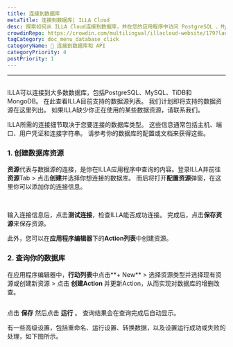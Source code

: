 ```yaml
---
title: 连接到数据库
metaTitle: 连接到数据库| ILLA Cloud
desc: 探索如何从 ILLA Cloud连接到数据库，并在您的应用程序中访问 PostgreSQL 、MySQL、TiDB 和 MongoDB 等数据。
crowdinRepo: https://crowdin.com/multilingual/illacloud-website/179?languages=zhcn&filter=basic&value=0
tagCategory: doc_menu_database_click
categoryName: 📲 连接到数据库和 API
categoryPriority: 4
postPriority: 1
---
```


* * *

## <h2 hidden>连接到数据库</h2>

ILLA可以连接到大多数数据库，包括PostgreSQL、MySQL、TiDB和MongoDB。 在此查看ILLA目前支持的数据源列表。 我们计划即将支持的数据资源在这里列出。 如果ILLA缺少你正在使用的某些数据资源，请联系我们。

ILLA所需的连接细节取决于您要连接的数据库类型。 这些信息通常包括主机、端口、用户凭证和连接字符串。 请参考你的数据库的配置或文档来获得这些。

### 1.  创建数据库资源

**资源**代表与数据源的连接，是你在ILLA应用程序中查询的内容。登录ILLA并前往**资源**Tab > 点击**创建**并选择你想连接的数据库。 而后将打开**配置资源**弹窗，在这里你可以添加你的连接信息。

<img
  src='https://cdn.illacloud.com/official-website/img/docs/connect/connect-database/resources.png'
  alt=""
/>
<img
  src='https://cdn.illacloud.com/official-website/img/docs/connect/connect-database/config.png'
  alt=""
/>

输入连接信息后，点击**测试连接**，检查ILLA能否成功连接。 完成后，点击**保存资源**来保存资源。

此外，您可以在**应用程序编辑器**下的**Action列表**中创建资源。

### 2.  查询你的数据库

在应用程序编辑器中，**行动列表**中点击**+ New** > 选择资源类型并选择现有资源或创建新资源 > 点击 **创建Action** 并更新Action，从而实现对数据库的增删改查。

<img
  src='https://cdn.illacloud.com/official-website/img/docs/connect/connect-database/action.png'
  alt=""
/>

点击 **保存** 然后点击 **运行** 。 查询结果会在查询完成后自动显示。

有一些高级设置，包括重命名、运行设置、转换数据，以及设置运行成功或失败的处理，如下图所示。

<img
  src='https://cdn.illacloud.com/official-website/img/docs/connect/connect-database/run.png'
  alt=""
/>
